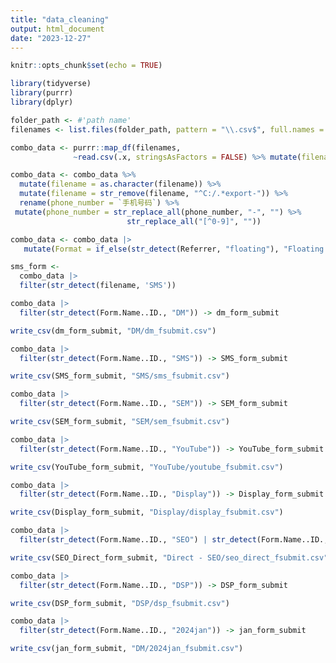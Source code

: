 ```yaml
---
title: "data_cleaning"
output: html_document
date: "2023-12-27"
---
```


```r
knitr::opts_chunk$set(echo = TRUE)
```

```r
library(tidyverse)
library(purrr)
library(dplyr)

```

```r
folder_path <- #'path name' 
filenames <- list.files(folder_path, pattern = "\\.csv$", full.names = TRUE)

combo_data <- purrr::map_df(filenames, 
              ~read.csv(.x, stringsAsFactors = FALSE) %>% mutate(filename = .x))
```


```r
combo_data <- combo_data %>%
  mutate(filename = as.character(filename)) %>%
  mutate(filename = str_remove(filename, "^C:/.*export-")) %>%
  rename(phone_number = `手机号码`) %>%
 mutate(phone_number = str_replace_all(phone_number, "-", "") %>% 
                          str_replace_all("[^0-9]", ""))
```


```r

combo_data <- combo_data |> 
   mutate(Format = if_else(str_detect(Referrer, "floating"), "Floating CTA", "No Floating"))

sms_form <- 
  combo_data |> 
  filter(str_detect(filename, 'SMS'))
```


```r
combo_data |> 
  filter(str_detect(Form.Name..ID., "DM")) -> dm_form_submit

write_csv(dm_form_submit, "DM/dm_fsubmit.csv")

```

```r
combo_data |> 
  filter(str_detect(Form.Name..ID., "SMS")) -> SMS_form_submit

write_csv(SMS_form_submit, "SMS/sms_fsubmit.csv")
```

```r
combo_data |> 
  filter(str_detect(Form.Name..ID., "SEM")) -> SEM_form_submit

write_csv(SEM_form_submit, "SEM/sem_fsubmit.csv")
```

```r
combo_data |> 
  filter(str_detect(Form.Name..ID., "YouTube")) -> YouTube_form_submit

write_csv(YouTube_form_submit, "YouTube/youtube_fsubmit.csv")
```

```r
combo_data |> 
  filter(str_detect(Form.Name..ID., "Display")) -> Display_form_submit

write_csv(Display_form_submit, "Display/display_fsubmit.csv")
```
 
```r
combo_data |> 
  filter(str_detect(Form.Name..ID., "SEO") | str_detect(Form.Name..ID., "Direct")) -> SEO_Direct_form_submit

write_csv(SEO_Direct_form_submit, "Direct - SEO/seo_direct_fsubmit.csv")
```

```r
combo_data |> 
  filter(str_detect(Form.Name..ID., "DSP")) -> DSP_form_submit

write_csv(DSP_form_submit, "DSP/dsp_fsubmit.csv")
```


```r
combo_data |> 
  filter(str_detect(Form.Name..ID., "2024jan")) -> jan_form_submit

write_csv(jan_form_submit, "DM/2024jan_fsubmit.csv")
```